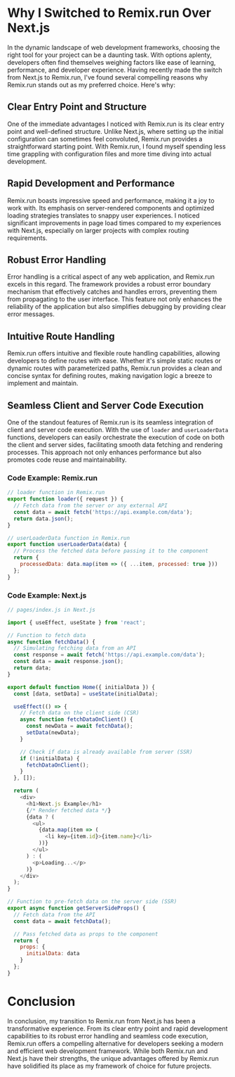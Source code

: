 # Why I Switched to Remix.run Over Next.js

In the dynamic landscape of web development frameworks, choosing the right tool for your project can be a daunting task. With options aplenty, developers often find themselves weighing factors like ease of learning, performance, and developer experience. Having recently made the switch from Next.js to Remix.run, I've found several compelling reasons why Remix.run stands out as my preferred choice. Here's why:

## Clear Entry Point and Structure

One of the immediate advantages I noticed with Remix.run is its clear entry point and well-defined structure. Unlike Next.js, where setting up the initial configuration can sometimes feel convoluted, Remix.run provides a straightforward starting point. With Remix.run, I found myself spending less time grappling with configuration files and more time diving into actual development.

## Rapid Development and Performance

Remix.run boasts impressive speed and performance, making it a joy to work with. Its emphasis on server-rendered components and optimized loading strategies translates to snappy user experiences. I noticed significant improvements in page load times compared to my experiences with Next.js, especially on larger projects with complex routing requirements.

## Robust Error Handling

Error handling is a critical aspect of any web application, and Remix.run excels in this regard. The framework provides a robust error boundary mechanism that effectively catches and handles errors, preventing them from propagating to the user interface. This feature not only enhances the reliability of the application but also simplifies debugging by providing clear error messages.

## Intuitive Route Handling

Remix.run offers intuitive and flexible route handling capabilities, allowing developers to define routes with ease. Whether it's simple static routes or dynamic routes with parameterized paths, Remix.run provides a clean and concise syntax for defining routes, making navigation logic a breeze to implement and maintain.

## Seamless Client and Server Code Execution

One of the standout features of Remix.run is its seamless integration of client and server code execution. With the use of `loader` and `userLoaderData` functions, developers can easily orchestrate the execution of code on both the client and server sides, facilitating smooth data fetching and rendering processes. This approach not only enhances performance but also promotes code reuse and maintainability.

### Code Example: Remix.run

```javascript
// loader function in Remix.run
export function loader({ request }) {
  // Fetch data from the server or any external API
  const data = await fetch('https://api.example.com/data');
  return data.json();
}

// userLoaderData function in Remix.run
export function userLoaderData(data) {
  // Process the fetched data before passing it to the component
  return {
    processedData: data.map(item => ({ ...item, processed: true }))
  };
}
```

### Code Example: Next.js

```javascript
// pages/index.js in Next.js

import { useEffect, useState } from 'react';

// Function to fetch data
async function fetchData() {
  // Simulating fetching data from an API
  const response = await fetch('https://api.example.com/data');
  const data = await response.json();
  return data;
}

export default function Home({ initialData }) {
  const [data, setData] = useState(initialData);

  useEffect(() => {
    // Fetch data on the client side (CSR)
    async function fetchDataOnClient() {
      const newData = await fetchData();
      setData(newData);
    }

    // Check if data is already available from server (SSR)
    if (!initialData) {
      fetchDataOnClient();
    }
  }, []);

  return (
    <div>
      <h1>Next.js Example</h1>
      {/* Render fetched data */}
      {data ? (
        <ul>
          {data.map(item => (
            <li key={item.id}>{item.name}</li>
          ))}
        </ul>
      ) : (
        <p>Loading...</p>
      )}
    </div>
  );
}

// Function to pre-fetch data on the server side (SSR)
export async function getServerSideProps() {
  // Fetch data from the API
  const data = await fetchData();

  // Pass fetched data as props to the component
  return {
    props: {
      initialData: data
    }
  };
}

```


# Conclusion

In conclusion, my transition to Remix.run from Next.js has been a transformative experience. From its clear entry point and rapid development capabilities to its robust error handling and seamless code execution, Remix.run offers a compelling alternative for developers seeking a modern and efficient web development framework. While both Remix.run and Next.js have their strengths, the unique advantages offered by Remix.run have solidified its place as my framework of choice for future projects.

